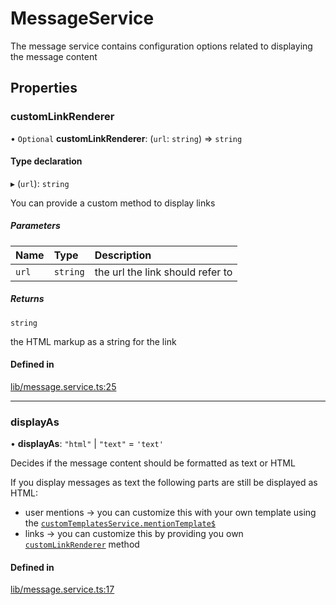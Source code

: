 # MessageService

The message service contains configuration options related to displaying the message content

## Properties

### customLinkRenderer

• `Optional` **customLinkRenderer**: (`url`: `string`) => `string`

#### Type declaration

▸ (`url`): `string`

You can provide a custom method to display links

##### Parameters

| Name | Type | Description |
| :------ | :------ | :------ |
| `url` | `string` | the url the link should refer to |

##### Returns

`string`

the HTML markup as a string for the link

#### Defined in

[lib/message.service.ts:25](https://github.com/GetStream/stream-chat-angular/blob/19dbb99/projects/stream-chat-angular/src/lib/message.service.ts#L25)

___

### displayAs

• **displayAs**: ``"html"`` \| ``"text"`` = `'text'`

Decides if the message content should be formatted as text or HTML

If you display messages as text the following parts are still be displayed as HTML:
- user mentions -> you can customize this with your own template using the [`customTemplatesService.mentionTemplate$`](https://getstream.io/chat/docs/sdk/angular/services/CustomTemplatesService/#mentiontemplate)
- links -> you can customize this by providing you own [`customLinkRenderer`](#customlinkrenderer) method

#### Defined in

[lib/message.service.ts:17](https://github.com/GetStream/stream-chat-angular/blob/19dbb99/projects/stream-chat-angular/src/lib/message.service.ts#L17)
